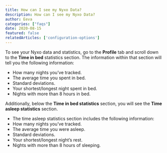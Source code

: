 ```yaml
---
title: How can I see my Nyxo Data?
description: How can I see my Nyxo Data?
author: Eeva
categories: ["faqs"]
date: 2020-08-15
featured: false
relatedArticles: ['configuration-options']
---
```

To see your Nyxo data and statistics, go to the **Profile** tab and scroll down to the **Time in bed** statistics section. The information within that section will tell you the following information:

+ How many nights you’ve tracked.
+ The average time you spent in bed.
+ Standard deviations.
+ Your shortest/longest night spent in bed.
+ Nights with more than 8 hours in bed.

Additionally, below the **Time in bed statistics** section, you will see the **Time asleep statistics** section.

+ The time asleep statistics section includes the following information: 
+ How many nights you’ve tracked.
+ The average time you were asleep.
+ Standard deviations.
+ Your shortest/longest night’s rest.
+ Nights with more than 8 hours of sleeping.
